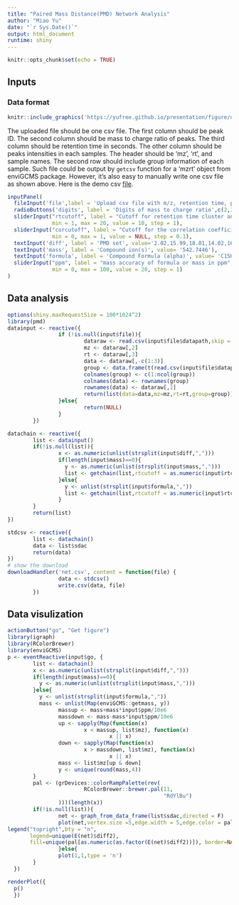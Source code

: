 ```yaml
---
title: "Paired Mass Distance(PMD) Network Analysis"
author: "Miao Yu"
date: "`r Sys.Date()`"
output: html_document
runtime: shiny
---
```


```r
knitr::opts_chunk$set(echo = TRUE)
```

## Inputs

### Data format

```r
knitr::include_graphics('https://yufree.github.io/presentation/figure/democsv.png')
```

The uploaded file should be one csv file. The first column should be peak ID. The second column should be mass to charge ratio of peaks. The third column should be retention time in seconds. The other column should be peaks intensities in each samples. The header should be 'mz', 'rt', and sample names. The second row should include group information of each sample. Such file could be output by `getcsv` function for a 'mzrt' object from enviGCMS package. However, it's also easy to manually write one csv file as shown above. Here is the demo csv [file](https://raw.githubusercontent.com/yufree/rmwf/master/inst/demodata/tbbpamzrt.csv).

```r
inputPanel(
  fileInput('file',label = 'Upload csv file with m/z, retention time, peaklist and group info',accept = c('.csv')),
  radioButtons('digits', label = 'Digits of mass to charge ratio',c(2,3),selected = 2),
  sliderInput("rtcutoff", label = "Cutoff for retention time cluster analysis:",
              min = 1, max = 20, value = 10, step = 1),
  sliderInput("corcutoff", label = "Cutoff for the correlation coefficient",
              min = 0, max = 1, value = NULL, step = 0.1),
  textInput('diff', label = 'PMD set', value='2.02,15.99,18.01,14.02,162.05'),
  textInput('mass', label = 'Compound ion(s)', value= '542.7446'),
  textInput('formula', label = 'Compound Formula (alpha)', value= 'C15H11Br4O2'),
  sliderInput("ppm", label = "mass accuracy of formula or mass in ppm",
              min = 0, max = 100, value = 20, step = 1)
)
```

## Data analysis

```r
options(shiny.maxRequestSize = 100*1024^2)
library(pmd)
datainput <- reactive({
                if (!is.null(input$file)){
                        dataraw <- read.csv(input$file$datapath,skip = 1)
                        mz <- dataraw[,2]
                        rt <- dataraw[,3]
                        data <- dataraw[,-c(1:3)]
                        group <- data.frame(t(read.csv(input$file$datapath,nrows = 1)[-(1:3)]))
                        colnames(group) <- c(1:ncol(group))
                        colnames(data) <- rownames(group)
                        rownames(data) <- dataraw[,1]
                        return(list(data=data,mz=mz,rt=rt,group=group))
                }else{
                        return(NULL)
                }
        })

datachain <- reactive({
        list <- datainput()
        if(!is.null(list)){
                x <- as.numeric(unlist(strsplit(input$diff,",")))
                if(length(input$mass)==0){
                  y <- as.numeric(unlist(strsplit(input$mass,",")))
                  list <- getchain(list,rtcutoff = as.numeric(input$rtcutoff),accuracy = 4,digits=as.numeric(input$digits), mass = y, diff = x, corcutoff=as.numeric(input$corcutoff))
                }else{
                  y <- unlist(strsplit(input$formula,","))
                  list <- getchain(list,rtcutoff = as.numeric(input$rtcutoff),accuracy = 4,digits=as.numeric(input$digits), mass = y, diff = x, corcutoff=as.numeric(input$corcutoff), ppm = input$ppm)
                }
        }
        return(list)
})

stdcsv <- reactive({
        list <- datachain()
        data <- list$sdac
        return(data)
})
# show the download
downloadHandler('net.csv', content = function(file) {
                data <- stdcsv()
                write.csv(data, file)
        })

```

## Data visulization

```r
actionButton("go", "Get figure")
library(igraph)
library(RColorBrewer)
library(enviGCMS)
p <- eventReactive(input$go, {
        list <- datachain()
        x <- as.numeric(unlist(strsplit(input$diff,",")))
        if(length(input$mass)==0){
          y <- as.numeric(unlist(strsplit(input$mass,",")))
        }else{
          y <- unlist(strsplit(input$formula,","))
          mass <- unlist(Map(enviGCMS::getmass, y))
                massup <- mass+mass*input$ppm/10e6
                massdown <- mass-mass*input$ppm/10e6
                up <- sapply(Map(function(x)
                        x < massup, list$mz), function(x)
                                x || x)
                down <- sapply(Map(function(x)
                        x > massdown, list$mz), function(x)
                                x || x)
                mass <- list$mz[up & down]
                y <- unique(round(mass,4))
        }
        pal <- (grDevices::colorRampPalette(rev(
                        RColorBrewer::brewer.pal(11,
                                                 "RdYlBu")
                )))(length(x))
        if(!is.null(list)){
                net <- graph_from_data_frame(list$sdac,directed = F)
                plot(net,vertex.size =5,edge.width = 5,edge.color = pal[as.numeric(as.factor(E(net)$diff2))],vertex.label=ifelse(round(as.numeric(V(net)$name),4) %in% y,'Compound',NA),vertex.label.dist=1,vertex.color=ifelse(round(as.numeric(V(net)$name),4) %in% y,'red','black'),main = 'PMD network')
legend("topright",bty = "n",
       legend=unique(E(net)$diff2),
       fill=unique(pal[as.numeric(as.factor(E(net)$diff2))]), border=NA,horiz = F)
                }else{
                plot(1,1,type = 'n')
        }
  })

renderPlot({
  p()
  })
```


